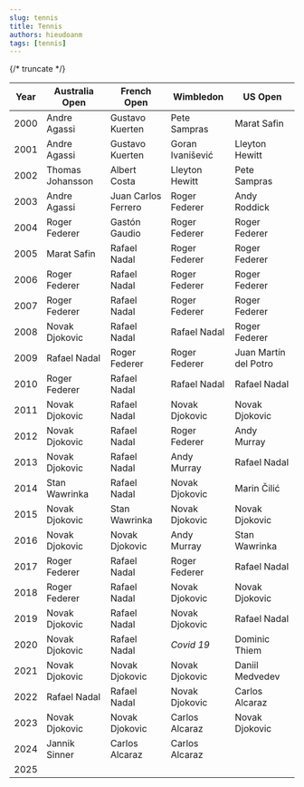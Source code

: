 ```yaml
---
slug: tennis
title: Tennis
authors: hieudoanm
tags: [tennis]
---
```


{/* truncate */}

| Year | Australia Open   | French Open         | Wimbledon        | US Open               |
| ---- | ---------------- | ------------------- | ---------------- | --------------------- |
| 2000 | Andre Agassi     | Gustavo Kuerten     | Pete Sampras     | Marat Safin           |
| 2001 | Andre Agassi     | Gustavo Kuerten     | Goran Ivanišević | Lleyton Hewitt        |
| 2002 | Thomas Johansson | Albert Costa        | Lleyton Hewitt   | Pete Sampras          |
| 2003 | Andre Agassi     | Juan Carlos Ferrero | Roger Federer    | Andy Roddick          |
| 2004 | Roger Federer    | Gastón Gaudio       | Roger Federer    | Roger Federer         |
| 2005 | Marat Safin      | Rafael Nadal        | Roger Federer    | Roger Federer         |
| 2006 | Roger Federer    | Rafael Nadal        | Roger Federer    | Roger Federer         |
| 2007 | Roger Federer    | Rafael Nadal        | Roger Federer    | Roger Federer         |
| 2008 | Novak Djokovic   | Rafael Nadal        | Rafael Nadal     | Roger Federer         |
| 2009 | Rafael Nadal     | Roger Federer       | Roger Federer    | Juan Martín del Potro |
| 2010 | Roger Federer    | Rafael Nadal        | Rafael Nadal     | Rafael Nadal          |
| 2011 | Novak Djokovic   | Rafael Nadal        | Novak Djokovic   | Novak Djokovic        |
| 2012 | Novak Djokovic   | Rafael Nadal        | Roger Federer    | Andy Murray           |
| 2013 | Novak Djokovic   | Rafael Nadal        | Andy Murray      | Rafael Nadal          |
| 2014 | Stan Wawrinka    | Rafael Nadal        | Novak Djokovic   | Marin Čilić           |
| 2015 | Novak Djokovic   | Stan Wawrinka       | Novak Djokovic   | Novak Djokovic        |
| 2016 | Novak Djokovic   | Novak Djokovic      | Andy Murray      | Stan Wawrinka         |
| 2017 | Roger Federer    | Rafael Nadal        | Roger Federer    | Rafael Nadal          |
| 2018 | Roger Federer    | Rafael Nadal        | Novak Djokovic   | Novak Djokovic        |
| 2019 | Novak Djokovic   | Rafael Nadal        | Novak Djokovic   | Rafael Nadal          |
| 2020 | Novak Djokovic   | Rafael Nadal        | _Covid 19_       | Dominic Thiem         |
| 2021 | Novak Djokovic   | Novak Djokovic      | Novak Djokovic   | Daniil Medvedev       |
| 2022 | Rafael Nadal     | Rafael Nadal        | Novak Djokovic   | Carlos Alcaraz        |
| 2023 | Novak Djokovic   | Novak Djokovic      | Carlos Alcaraz   | Novak Djokovic        |
| 2024 | Jannik Sinner    | Carlos Alcaraz      | Carlos Alcaraz   |                       |
| 2025 |                  |                     |                  |                       |
